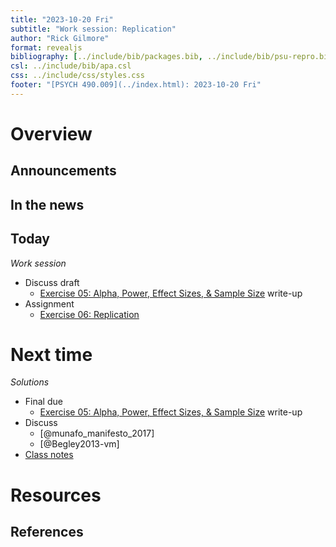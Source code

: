 ```yaml
---
title: "2023-10-20 Fri"
subtitle: "Work session: Replication"
author: "Rick Gilmore"
format: revealjs
bibliography: [../include/bib/packages.bib, ../include/bib/psu-repro.bib]
csl: ../include/bib/apa.csl
css: ../include/css/styles.css
footer: "[PSYCH 490.009](../index.html): 2023-10-20 Fri"
---
```


# Overview

## Announcements

## In the news {background-iframe="https://www.nytimes.com/interactive/2023/10/16/us/census-race-ethnicity.html?smid=nytcore-ios-share&referringSource=articleShare"}

## Today

*Work session*

- [Discuss draft]{.orange_due}
    - [Exercise 05: Alpha, Power, Effect Sizes, & Sample Size](exercises/ex05-apes.qmd) write-up
- [Assignment]{.green_assigned}
    - [Exercise 06: Replication](exercises/ex06-replication.qmd)

# Next time

*Solutions*

- [Final due]{.orange_due}
    - [Exercise 05: Alpha, Power, Effect Sizes, & Sample Size](exercises/ex05-apes.qmd) write-up
- Discuss
    - [@munafo_manifesto_2017]
    - [@Begley2013-vm]
- [Class notes](wk10-2023-10-23.qmd)

# Resources

## References
